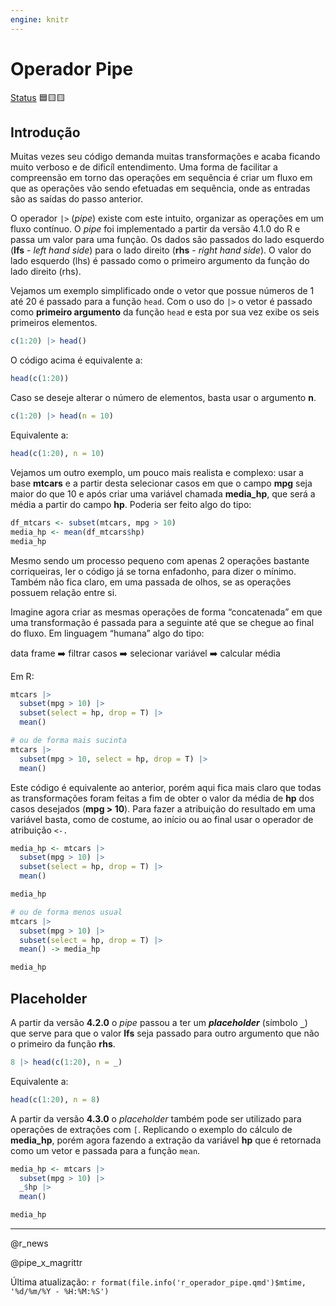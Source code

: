 ```yaml
---
engine: knitr
---
```


# Operador Pipe

[Status](convencoes.html#status-do-material) 🟦🟨🟨

## Introdução

Muitas vezes seu código demanda muitas transformações e acaba ficando muito verboso e de dificíl entendimento. Uma forma de facilitar a compreensão em torno das operações em sequência é criar um fluxo em que as operações vão sendo efetuadas em sequência, onde as entradas são as saídas do passo anterior.

O operador `|>` (*pipe*) existe com este intuito, organizar as operações em um fluxo contínuo. O *pipe* foi implementado a partir da versão 4.1.0 do R e passa um valor para uma função. Os dados são passados do lado esquerdo (**lfs** - *left hand side*) para o lado direito (**rhs** - *right hand side*). O valor do lado esquerdo (lhs) é passado como o primeiro argumento da função do lado direito (rhs).

Vejamos um exemplo simplificado onde o vetor que possue números de 1 até 20 é passado para a função `head`. Com o uso do `|>` o vetor é passado como **primeiro argumento** da função `head` e esta por sua vez exibe os seis primeiros elementos.

```r
c(1:20) |> head()
```

O código acima é equivalente a:

```r
head(c(1:20))
```

Caso se deseje alterar o número de elementos, basta usar o argumento **n**.

```r
c(1:20) |> head(n = 10)
```

Equivalente a:

```r
head(c(1:20), n = 10)
```

Vejamos um outro exemplo, um pouco mais realista e complexo: usar a base **mtcars** e a partir desta selecionar casos em que o campo **mpg** seja maior do que 10 e após criar uma variável chamada **media_hp**, que será a média a partir do campo **hp**. Poderia ser feito algo do tipo:

```r
df_mtcars <- subset(mtcars, mpg > 10)
media_hp <- mean(df_mtcars$hp)
media_hp
```

Mesmo sendo um processo pequeno com apenas 2 operações bastante corriqueiras, ler o código já se torna enfadonho, para dizer o mínimo. Também não fica claro, em uma passada de olhos, se as operações possuem relação entre si.

Imagine agora criar as mesmas operações de forma "concatenada" em que uma transformação é passada para a seguinte até que se chegue ao final do fluxo. Em linguagem "humana" algo do tipo:

data frame ➡️ filtrar casos ➡️ selecionar variável ➡️ calcular média

Em R:

```r
mtcars |> 
  subset(mpg > 10) |> 
  subset(select = hp, drop = T) |> 
  mean()

# ou de forma mais sucinta
mtcars |> 
  subset(mpg > 10, select = hp, drop = T) |> 
  mean()
```

Este código é equivalente ao anterior, porém aqui fica mais claro que todas as transformações foram feitas a fim de obter o valor da média de **hp** dos casos desejados (**mpg \> 10**). Para fazer a atribuição do resultado em uma variável basta, como de costume, ao início ou ao final usar o operador de atribuição `<-.`

```r
media_hp <- mtcars |> 
  subset(mpg > 10) |> 
  subset(select = hp, drop = T) |> 
  mean()

media_hp

# ou de forma menos usual
mtcars |> 
  subset(mpg > 10) |> 
  subset(select = hp, drop = T) |> 
  mean() -> media_hp

media_hp
```

## Placeholder

A partir da versão **4.2.0** o *pipe* passou a ter um ***placeholder*** (símbolo **`_`**) que serve para que o valor **lfs** seja passado para outro argumento que não o primeiro da função **rhs**.

```r
8 |> head(c(1:20), n = _)
```

Equivalente a:

```r
head(c(1:20), n = 8)
```

A partir da versão **4.3.0** o *placeholder* também pode ser utilizado para operações de extrações com `[`. Replicando o exemplo do cálculo de **media_hp**, porém agora fazendo a extração da variável **hp** que é retornada como um vetor e passada para a função `mean`.

```r
media_hp <- mtcars |> 
  subset(mpg > 10) |> 
  _$hp |> 
  mean()

media_hp
```

------------------------------------------------------------------------

@r_news

@pipe_x_magrittr

Última atualização: `r format(file.info('r_operador_pipe.qmd')$mtime, '%d/%m/%Y - %H:%M:%S')`

